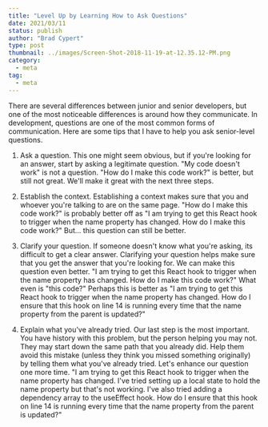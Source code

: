 ```yaml
---
title: "Level Up by Learning How to Ask Questions"
date: 2021/03/11
status: publish
author: "Brad Cypert"
type: post
thumbnail: ../images/Screen-Shot-2018-11-19-at-12.35.12-PM.png
category:
  - meta
tag:
  - meta
---
```


There are several differences between junior and senior developers, but one of the most noticeable differences is around how they communicate. In development, questions are one of the most common forms of communication. Here are some tips that I have to help you ask senior-level questions.

1. Ask a question. This one might seem obvious, but if you're looking for an answer, start by asking a legitimate question. "My code doesn't work" is not a question. "How do I make this code work?" is better, but still not great. We'll make it great with the next three steps.

2. Establish the context. Establishing a context makes sure that you and whoever you're talking to are on the same page. "How do I make this code work?" is probably better off as "I am trying to get this React hook to trigger when the name property has changed. How do I make this code work?" But... this question can still be better.

3. Clarify your question. If someone doesn't know what you're asking, its difficult to get a clear answer. Clarifying your question helps make sure that you get the answer that you're looking for. We can make this question even better. "I am trying to get this React hook to trigger when the name property has changed. How do I make this code work?" What even is "this code?" Perhaps this is better as "I am trying to get this React hook to trigger when the name property has changed. How do I ensure that this hook on line 14 is running every time that the name property from the parent is updated?"

4. Explain what you've already tried. Our last step is the most important. You have history with this problem, but the person helping you may not. They may start down the same path that you already did. Help them avoid this mistake (unless they think you missed something originally) by telling them what you've already tried. Let's enhance our question one more time. "I am trying to get this React hook to trigger when the name property has changed. I've tried setting up a local state to hold the name property but that's not working. I've also tried adding a dependency array to the useEffect hook. How do I ensure that this hook on line 14 is running every time that the name property from the parent is updated?"